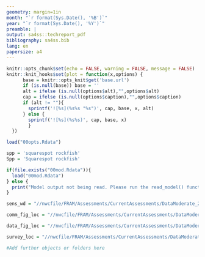 ```yaml
---
geometry: margin=1in
month: "`r format(Sys.Date(), '%B')`"
year: "`r format(Sys.Date(), '%Y')`"
preamble: |
output: sa4ss::techreport_pdf
bibliography: sa4ss.bib
lang: en
papersize: a4
---
```


```r
knitr::opts_chunk$set(echo = FALSE, warning = FALSE, message = FALSE)
knitr::knit_hooks$set(plot = function(x,options) {
      base = knitr::opts_knit$get('base.url')
      if (is.null(base)) base = ''
      alt = ifelse (is.null(options$alt),"",options$alt)
      cap = ifelse (is.null(options$caption),"",options$caption)
      if (alt != ""){
        sprintf('![%s](%s%s "%s")', cap, base, x, alt)
      } else {
        sprintf('![%s](%s%s)', cap, base, x)  
        }
  })

load("00opts.Rdata")

spp = 'squarespot rockfish'
Spp = 'Squarespot rockfish'

if(file.exists("00mod.Rdata")){
  load("00mod.Rdata")
} else {
  print("Model output not being read. Please run the read_model() function.")
}

sens_wd = "//nwcfile/FRAM/Assessments/CurrentAssessments/DataModerate_2021/Squarespot_Rockfish/models/_sensitivities/_plots"

comm_fig_loc = "//nwcfile/FRAM/Assessments/CurrentAssessments/DataModerate_2021/Squarespot_Rockfish/data/catch_all/plots"

data_fig_loc = "//nwcfile/FRAM/Assessments/CurrentAssessments/DataModerate_2021/Squarespot_Rockfish/data/biology/plots"

survey_loc = "//nwcfile/FRAM/Assessments/CurrentAssessments/DataModerate_2021/Squarespot_Rockfish/data/Trawl Survey Catch"

#Add further objects or folders here 

```
